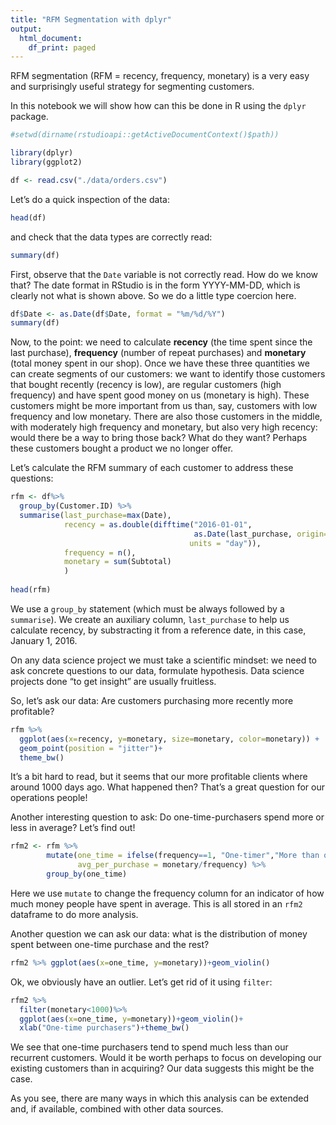 ---
title: "RFM Segmentation with dplyr"
output:
  html_document:
    df_print: paged
---

RFM segmentation (RFM = recency, frequency, monetary) is a very easy and surprisingly useful strategy for segmenting customers. 

In this notebook we will show how can this be done in R using the `dplyr` package.


```{r, echo=FALSE}
#setwd(dirname(rstudioapi::getActiveDocumentContext()$path))
```

```{r}
library(dplyr)
library(ggplot2)

df <- read.csv("./data/orders.csv")

```


Let's do a quick inspection of the data:

```{r}
head(df)
```

and check that the data types are correctly read:

```{r}
summary(df)
```

First, observe that the `Date` variable is not correctly read. How do we know that? The date format in RStudio is in the form YYYY-MM-DD, which is clearly not what is shown above. So we do a little type coercion here.

```{r}
df$Date <- as.Date(df$Date, format = "%m/%d/%Y")
summary(df)
```


Now, to the point: we need to calculate **recency** (the time spent since the last purchase), **frequency** (number of repeat purchases) and **monetary** (total money spent in our shop). Once we have these three quantities we can create segments of our customers: we want to identify those customers that bought recently (recency is low), are regular customers (high frequency) and have spent good money on us (monetary is high). These customers might be more important from us than, say, customers with low frequency and low monetary. There are also those customers in the middle, with moderately high frequency and monetary, but also very high recency: would there be a way to bring those back? What do they want? Perhaps these customers bought a product we no longer offer. 

Let's calculate the RFM summary of each customer to address these questions:

```{r}
rfm <- df%>%
  group_by(Customer.ID) %>%
  summarise(last_purchase=max(Date), 
            recency = as.double(difftime("2016-01-01",
                                         as.Date(last_purchase, origin="1970-01-01"),  
                                        units = "day")), 
            frequency = n(), 
            monetary = sum(Subtotal)
            )
  
head(rfm)
```


We use a `group_by` statement (which must be always followed by a `summarise`). We create an auxiliary column, `last_purchase` to help us calculate recency, by substracting it from a reference date, in this case, January 1, 2016. 

On any data science project we must take a scientific mindset: we need to ask concrete questions to our data, formulate hypothesis. Data science projects done "to get insight" are usually fruitless.

So, let's ask our data: Are customers purchasing more recently more profitable?

```{r}
rfm %>% 
  ggplot(aes(x=recency, y=monetary, size=monetary, color=monetary)) + 
  geom_point(position = "jitter")+
  theme_bw()
```


It's a bit hard to read, but it seems that our more profitable clients where around 1000 days ago. What happened then? That's a great question for our operations people!

Another interesting question to ask: Do one-time-purchasers spend more or less in average? Let's find out!

```{r}
rfm2 <- rfm %>% 
        mutate(one_time = ifelse(frequency==1, "One-timer","More than once"), 
               avg_per_purchase = monetary/frequency) %>%
        group_by(one_time)
```

Here we use `mutate` to change the frequency column for an indicator of how much money people have spent in average. This is all stored in an `rfm2` dataframe to do more analysis.

Another question we can ask our data: what is the distribution of money spent between one-time purchase and the rest?

```{r}
rfm2 %>% ggplot(aes(x=one_time, y=monetary))+geom_violin()
```

Ok, we obviously have an outlier. Let's get rid of it using `filter`:

```{r}
rfm2 %>% 
  filter(monetary<1000)%>%
  ggplot(aes(x=one_time, y=monetary))+geom_violin()+
  xlab("One-time purchasers")+theme_bw()
```

We see that one-time purchasers tend to spend much less than our recurrent customers. Would it be worth perhaps to focus on developing our existing customers than in acquiring? Our data suggests this might be the case.

As you see, there are many ways in which this analysis can be extended and, if available, combined with other data sources. 